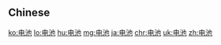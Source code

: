 {{also|電池}}
==Chinese==
{{zh-see|電池}}

[[ko:电池]]
[[lo:电池]]
[[hu:电池]]
[[mg:电池]]
[[ja:电池]]
[[chr:电池]]
[[uk:电池]]
[[zh:电池]]